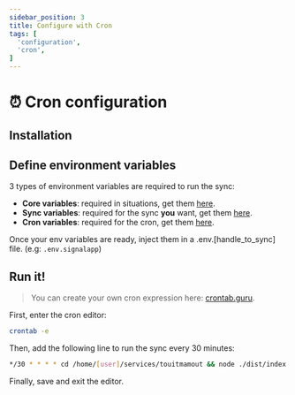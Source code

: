 ```yaml
---
sidebar_position: 3
title: Configure with Cron
tags: [
  'configuration',
  'cron',
]
---
```


# ⏰ Cron configuration

## Installation
<SectionPullInstallProject/>

## Define environment variables
3 types of environment variables are required to run the sync:
- **Core variables**: required in situations, get them [here](/docs/resources/environment-variables#core-variables).
- **Sync variables**: required for the sync **you** want, get them [here](/docs/resources/environment-variables#synchronization-).
- **Cron variables**: required for the cron, get them [here](/docs/resources/environment-variables#configuration-with-cron-).

<TipFileGenerator />

Once your env variables are ready, inject them in a .env.[handle_to_sync] file. (e.g: `.env.signalapp`)

## Run it!

> You can create your own cron expression here: [crontab.guru](https://crontab.guru/).

First, enter the cron editor:
```bash
crontab -e
```

Then, add the following line to run the sync every 30 minutes:
```bash
*/30 * * * * cd /home/[user]/services/touitmamout && node ./dist/index.js .env
```

Finally, save and exit the editor.
